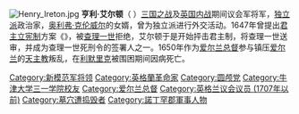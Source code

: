 {{Unreferenced|time=2020-10-28T09:23:30+00:00}}
[[File:Henry_Ireton.jpg|thumb]]
'''亨利·艾尔顿'''（{{lang-en|Henry Ireton}}  {{bd|1611年||1651年|11月26日}}）[[三国之战|三国之战]]及[[英国内战|英国内战]]期间议会军将军，[[独立派|独立派]]政治家，[[奥利弗·克伦威尔|奥利弗·克伦威尔]]的女婿，曾为独立派进行外交活动。1647年曾提出[[君主立宪制|君主立宪制]]方案《{{le|建议要点|Heads of Proposals}}》，被[[查理一世_(英格蘭)|查理一世]]拒绝，艾尔顿于是开始抨击君主制，将查理一世送审，并成为查理一世死刑令的签署人之一。1650年作为[[爱尔兰总督|爱尔兰总督]]参与镇压[[爱尔兰|爱尔兰]]的[[天主教|天主教]]叛乱，在[[利默里克|利默里克]]被围困期间因病死亡。

{{DEFAULTSORT: Ireton, Henry}}
[[Category:新模范军将领|Category:新模范军将领]]
[[Category:英格蘭革命家|Category:英格蘭革命家]]
[[Category:圆颅党|Category:圆颅党]]
[[Category:牛津大学三一学院校友|Category:牛津大学三一学院校友]]
[[Category:爱尔兰总督|Category:爱尔兰总督]]
[[Category:英格兰议会议员_(1707年以前)|Category:英格兰议会议员 (1707年以前)]]
[[Category:墓穴遭捣毁者|Category:墓穴遭捣毁者]]
[[Category:諾丁罕郡軍事人物|Category:諾丁罕郡軍事人物]]